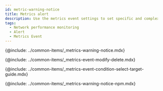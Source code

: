 ```yaml
---
id: metric-warning-notice
title: Metrics alert
description: Use the metrics event settings to set specific and complex events.
tags:
  - Network performance monitoring
  - Alert
  - Metrics Event
---
```



{@include: ../common-items/_metrics-warning-notice.mdx}  

<!-- 복합 메트릭스 미지원 {@include: ../common-items/_composite-metrics-warning-notice.mdx}  -->

{@include: ../common-items/_metrics-event-modify-delete.mdx}

{@include: ../common-items/_metrics-event-condition-select-target-guide.mdx}

{@include: ../common-items/_metrics-warning-notice-npm.mdx} 
